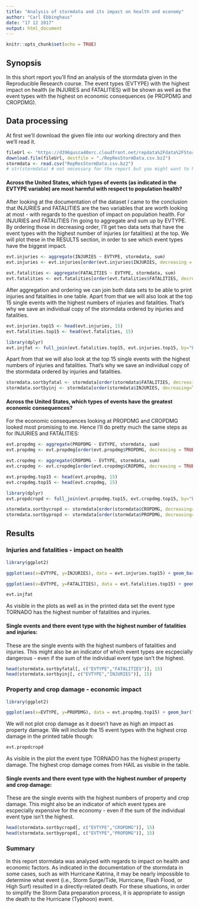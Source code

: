 ```yaml
---
title: "Analysis of stormdata and its impact on health and economy"
author: "Carl Ebbinghaus"
date: "17 12 2017"
output: html_document
---
```


```r
knitr::opts_chunk$set(echo = TRUE)
```

## Synopsis

In this short report you'll find an analysis of the stormdata given in the Reproducible Research course. The event types (EVTYPE) with the highest impact on health (ie INJURIES and FATALITIES) will be shown as well as the event types with the highest on economic consequences (ie PROPDMG and CROPDMG).

## Data processing

At first we'll download the given file into our working directory and then we'll read it.

```r
fileUrl <- "https://d396qusza40orc.cloudfront.net/repdata%2Fdata%2FStormData.csv.bz2"
download.file(fileUrl, destfile = "./RepResStormData.csv.bz2")
stormdata <- read.csv("RepResStormData.csv.bz2")
# str(stormdata) # not necessary for the report but you might want to have a look at the data structure
```

#### Across the United States, which types of events (as indicated in the EVTYPE variable) are most harmful with respect to population health?

After looking at the documentation of the dataset I came to the conclusion that INJURIES and FATALITIES are the two variables that are worth looking at most - with regards to the question of impact on population health. For INJURIES and FATALITIES I'm going to aggregate and sum up by EVTYPE. By ordering those in decreasing order, I'll get two data sets that have the event types with the highest number of injuries (or fatalities) at the top. We will plot these in the RESULTS section, in order to see which event types have the biggest impact.

```r
evt.injuries <- aggregate(INJURIES ~ EVTYPE, stormdata, sum)
evt.injuries <- evt.injuries[order(evt.injuries$INJURIES, decreasing = TRUE),]

evt.fatalities <- aggregate(FATALITIES ~ EVTYPE, stormdata, sum)
evt.fatalities <- evt.fatalities[order(evt.fatalities$FATALITIES, decreasing = TRUE),]
```

After aggregation and ordering we can join both data sets to be able to print injuries and fatalities in one table. Apart from that we will also look at the top 15 single events with the highest numbers of injuries and fatalities. That's why we save an individual copy of the stormdata ordered by injuries and fatalities.

```r
evt.injuries.top15 <- head(evt.injuries, 15)
evt.fatalities.top15 <- head(evt.fatalities, 15)

library(dplyr)
evt.injfat <- full_join(evt.fatalities.top15, evt.injuries.top15, by="EVTYPE")
```

Apart from that we will also look at the top 15 single events with the highest numbers of injuries and fatalities. That's why we save an individual copy of the stormdata ordered by injuries and fatalities.

```r
stormdata.sortbyfatal <- stormdata[order(stormdata$FATALITIES, decreasing=TRUE),]
stormdata.sortbyinj <- stormdata[order(stormdata$INJURIES, decreasing=TRUE),]
```

#### Across the United States, which types of events have the greatest economic consequences?

For the economic consequences looking at PROPDMG and CROPDMG looked most promising to me. Hence I'll do pretty much the same steps as for INJURIES and FATALITIES:

```r
evt.propdmg <- aggregate(PROPDMG ~ EVTYPE, stormdata, sum)
evt.propdmg <- evt.propdmg[order(evt.propdmg$PROPDMG, decreasing = TRUE),]

evt.cropdmg <- aggregate(CROPDMG ~ EVTYPE, stormdata, sum)
evt.cropdmg <- evt.cropdmg[order(evt.cropdmg$CROPDMG, decreasing = TRUE),]

evt.propdmg.top15 <- head(evt.propdmg, 15)
evt.cropdmg.top15 <- head(evt.cropdmg, 15)

library(dplyr)
evt.propdcropd <- full_join(evt.propdmg.top15, evt.cropdmg.top15, by="EVTYPE")

stormdata.sortbycropd <- stormdata[order(stormdata$CROPDMG, decreasing=TRUE),]
stormdata.sortbypropd <- stormdata[order(stormdata$PROPDMG, decreasing=TRUE),]
```

## Results

### Injuries and fatalities - impact on health

```r
library(ggplot2)

ggplot(aes(x=EVTYPE, y=INJURIES), data = evt.injuries.top15) + geom_bar(fill="dark blue", stat = "identity") + scale_x_discrete(limits=evt.injuries.top15$EVTYPE) + theme(axis.text.x = element_text(angle=90, hjust=0)) + ggtitle("The 15 event types (EVTYPE) with the highest sum of injuries") + geom_text(aes(label=INJURIES), vjust=-0.3, color="black", size=2.5)

ggplot(aes(x=EVTYPE, y=FATALITIES), data = evt.fatalities.top15) + geom_bar(fill="dark blue", stat = "identity") + scale_x_discrete(limits=evt.fatalities.top15$EVTYPE) + theme(axis.text.x = element_text(angle=90, hjust=0)) + ggtitle("The 15 event types (EVTYPE) with the highest sum of fatalities") + geom_text(aes(label=FATALITIES), vjust=-0.3, color="black", size=2.5)

evt.injfat
```

As visible in the plots as well as in the printed data set the event type TORNADO has the highest number of fatalities and injuries.

#### Single events and there event type with the highest number of fatalities and injuries:

These are the single events with the highest numbers of fatalities and injuries. This might also be an indicator of which event types are escpecially dangerous - even if the sum of the individual event type isn't the highest.

```r
head(stormdata.sortbyfatal[, c("EVTYPE","FATALITIES")], 15)
head(stormdata.sortbyinj[, c("EVTYPE","INJURIES")], 15)
```

### Property and crop damage - economic impact

```r
library(ggplot2)

ggplot(aes(x=EVTYPE, y=PROPDMG), data = evt.propdmg.top15) + geom_bar(fill="dark blue", stat = "identity") + scale_x_discrete(limits=evt.propdmg.top15$EVTYPE) + theme(axis.text.x = element_text(angle=90, hjust=0)) + ggtitle("The 15 event types (EVTYPE) with the highest sum of propdmg") + geom_text(aes(label=PROPDMG), vjust=-0.3, color="black", size=2)
```

We will not plot crop damage as it doesn't have as high an impact as property damage. We will include the 15 event types with the highest crop damage in the printed table though:
```r
evt.propdcropd
```

As visible in the plot the event type TORNADO has the highest property damage. The highest crop damage comes from HAIL as visible in the table.

#### Single events and there event type with the highest number of property and crop damage:

These are the single events with the highest numbers of property and crop damage. This might also be an indicator of which event types are escpecially expensive for the economy - even if the sum of the individual event type isn't the highest.

```r
head(stormdata.sortbycropd[, c("EVTYPE","CROPDMG")], 15)
head(stormdata.sortbypropd[, c("EVTYPE","PROPDMG")], 15)
```

### Summary

In this report stormdata was analyzed with regards to impact on health and economic factors. As indicated in the documentation of the stormdata in some cases, such as with Hurricane Katrina, it may be nearly impossible to determine what event (i.e., Storm Surge/Tide, Hurricane, Flash Flood, or High Surf) resulted in a directly-related death. For these situations, in order to simplify the Storm Data preparation process, it is appropriate to assign the death to the Hurricane (Typhoon) event.